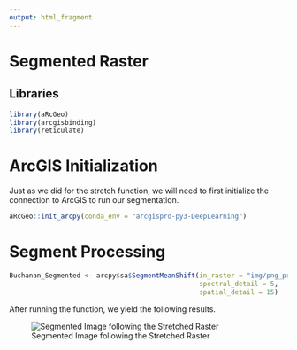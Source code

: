```yaml
---
output: html_fragment
---
```


# Segmented Raster

## Libraries

```r
library(aRcGeo)
library(arcgisbinding)
library(reticulate)
```

# ArcGIS Initialization

Just as we did for the stretch function, we will need to first initialize the connection to ArcGIS to run our segmentation.

```r
aRcGeo::init_arcpy(conda_env = "arcgispro-py3-DeepLearning")
```

# Segment Processing

```r
Buchanan_Segmented <- arcpy$sa$SegmentMeanShift(in_raster = "img/png_prj/Buchanan_Stretch.png",
                                                spectral_detail = 5,
                                                spatial_detail = 15)
```

After running the function, we yield the following results.

![Segmented Image following the Stretched Raster](img/Buchanan_Segmented.png)
